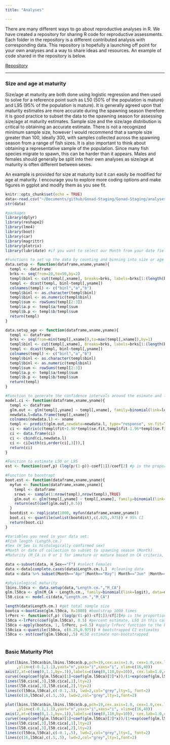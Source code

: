 ```yaml
---
title: "Analyses"

---
```


There are many different ways to go about reproductive analyses in R. We have created a repository for sharing R code for reproductive assessments. Each folder in the repository is a different contributed analysis with corresponding data. This repository is hopefully a launching off point for your own analyses and a way to share ideas and resources. An example of code shared in the repository is below. 

<div>
<div style="float: left">[Repository](https://github.com/evaschemmel-NOAA/Fish-Gonad-Staging/tree/main/analyses)</div> 


<p></p>
<br/>
<hr>




### Size and age at maturity 

Size/age at maturity are both done using logistic regression and then used to solve for a reference point such as L50 (50% of the population is mature) and L95 (95% of the population is mature). It is generally agreed upon that maturity estimates are more accurate during the spawning season therefore it is good practice to subset the data to the spawning season for assessing size/age at maturity estimates. Sample size and the size/age distribution is critical to obtaining an accurate estimate. There is not a recognized minimum sample size, however I would recommend that a sample size greater than 100, ideally 300, with samples collected across the spawning season from a range of fish sizes. It is also important to think about obtaining a representative sample of the population. Since many fish species migrate to spawn, this can be harder than it appears. Males and females should generally be split into their own analyses as size/age at maturity is often different between sexes.   

An example is provided for size at maturity but it can easily be modified for age at maturity. I encourage you to explore more coding options and make figures in ggplot and modify them as you see fit. 


```r
knitr::opts_chunk$set(echo = TRUE)
data<-read.csv("~/Documents/github/Gonad-Staging/Gonad-Staging/analyses/Size at Maturity/pzonatus_maturity.csv")
str(data)
```



```r
#packages
library(dplyr)
library(reshape2)
library(lme4)
library(boot)
library(car)
library(magrittr)
library(plotrix)
library(lubridate) #if you want to select our Month from your date field

#Functions to set up the data by counting and binning into size or age bins 
data.setup <- function(dataframe,xname,yname){
  templ <- dataframe
  brks <- seq(from=20,to=50,by=2)
  templ$binl <- cut(templ[,xname], breaks=brks, labels=brks[1:(length(brks)-1)],right=F)
  templ <- dcast(templ, binl~templ[,yname])
  colnames(templ) <- c("binl","a","b")
  templ$binl <- as.character(templ$binl)
  templ$binl <- as.numeric(templ$binl)
  templ$sum <- rowSums(templ[2:3])
  templ$a.p <- templ$a/templ$sum
  templ$b.p <- templ$b/templ$sum
  return(templ)
}

data.setup_age <- function(dataframe,xname,yname){
  templ <- dataframe
  brks <- seq(from=min(templ[,xname]),to=max(templ[,xname]),by=1)
  templ$binl <- cut(templ[,xname], breaks=brks, labels=brks[1:(length(brks)-1)],right=F)
  templ <- dcast(templ, binl~templ[,yname])
  colnames(templ) <- c("binl","a","b")
  templ$binl <- as.character(templ$binl)
  templ$binl <- as.numeric(templ$binl)
  templ$sum <- rowSums(templ[2:3])
  templ$a.p <- templ$a/templ$sum
  templ$b.p <- templ$b/templ$sum
  return(templ)
}

#Function to generate the confidence intervals around the esimate and logisitic function
model.ci <- function(dataframe,xname,yname){
  templ <- dataframe
  glm.out <- glm(templ[,yname] ~ templ[,xname], family=binomial(link=logit), data=templ)
  newdata.l=data.frame(templ[,xname])
  colnames(newdata.l) <- xname
  templ <- predict(glm.out,newdata=newdata.l, type="response", se.fit=T)
  ci <- matrix(c(templ$fit+1.96*templ$se.fit,templ$fit-1.96*templ$se.fit),ncol=2)
  ci <- data.frame(ci)
  ci <- cbind(ci,newdata.l)
  ci <- ci[with(ci,order(ci[,3])),]
  return(ci)
}

#Function to estimate L50 or L95
est <- function(coef,p) (log(p/(1-p))-coef[1])/coef[2] #p is the proportion i.e. L50 is 50 here

#Function to boostrapt 
boot.est <- function(dataframe,xname,yname){
  myfun <- function(dataframe,xname,yname){
    templ <- dataframe
    srows <- sample(1:nrow(templ),nrow(templ),TRUE)
    glm.out <- glm(templ[,yname] ~ templ[,xname], family=binomial(link=logit), data=templ[srows,])
    return(est(coef(glm.out),0.5))
  }
  bootdist <- replicate(1000, myfun(dataframe,xname,yname)) 
  boot.ci <- quantile(unlist(bootdist),c(.025,.975)) # 95% CI
  return(boot.ci)
}

#Variables you need in your data set: 
#Fish length (Length.cm.)
#Sex (H_Sex is histologically confirmed sex)
#Month or date of collection to subset to spawning season (Month)
#Maturity (M_CA is 0 or 1 for immature or mature based on CA criteria, can also use functional maturity M_VT where onset of vitellogenesis is criteria for maturity)

data <-subset(data, H_Sex=="F") #select Females
data <-data[complete.cases(data$Length.cm.),]  #cleaning data
data <-data %>% subset(Month=="Apr"|Month=="May"| Month=="Jun" |Month=="Jul" | Month=="Aug"|Month=="Sep") #subset data for spawning season

#physiological maturity
lbins.l50ca <- data.setup(data,"Length.cm.","M_CA") 
glm.l50ca <- glm(M_CA ~ Length.cm., family=binomial(link=logit), data=data)
l50.cica <- model.ci(data,"Length.cm.","M_CA")

length(data$Length.cm.) #get total sample size
bootca <-bootCase(glm.l50ca, R=1000) #bootstrap 1000 times
lrPerc <- function(cf,p) (log(p/(1-p))-cf[1])/cf[2]#p is the proportion
l50ca <-lrPerc(coef(glm.l50ca), 0.5) #percent estimate, L50 in this case
l50ca <-apply(bootca, 1, lrPerc, p=0.5) #apply lrPerc function to the booted regression
l50cica <-quantile(l50ca, c(0.25,0.975)) # bootstrapped CI estimates
l50ca <- est(coef(glm.l50ca),.5) #L50 estimate non-bootstrapped



```

### Basic Maturity Plot


```r
plot(lbins.l50ca$bin,lbins.l50ca$b.p,pch=19,cex.axis=1.0, cex=1.0,cex.lab=1.0, bty="l",xlab="Fork Length (cm)",ylab="Percent Mature"
     ,ylim=c(-0.1,1.1),yaxt="n",yaxs="i",xaxs="i", xlim=c(16,40))
axis(2,at=c(seq(0,1.1,by=.1)),labels=c(seq(0,110,by=10)), cex.lab=1.0,cex.axis=1.0, las=1)
curve((exp(coef(glm.l50ca)[1]+coef(glm.l50ca)[2]*x))/(1+exp(coef(glm.l50ca)[1]+coef(glm.l50ca)[2]*x)),add=T)
lines(l50.cica[,3],l50.cica[,1],lty=2)
lines(l50.cica[,3],l50.cica[,2],lty=2)
lines(c(l50ca,l50ca),c(-0.1,.5), lwd=2,col="grey",lty=1, font=2)
lines(c(16,l50ca),c(.5,.5), lwd=2,col="grey",lty=1,font=2)

```

```r
plot(lbins.l50ca$bin,lbins.l50ca$b.p,pch=19,cex.axis=1.0, cex=1.0,cex.lab=1.0, bty="l",xlab="Fork Length (cm)",ylab="Percent Mature"
     ,ylim=c(-0.1,1.1),yaxt="n",yaxs="i",xaxs="i", xlim=c(16,40))
axis(2,at=c(seq(0,1.1,by=.1)),labels=c(seq(0,110,by=10)), cex.lab=1.0,cex.axis=1.0, las=1)
curve((exp(coef(glm.l50ca)[1]+coef(glm.l50ca)[2]*x))/(1+exp(coef(glm.l50ca)[1]+coef(glm.l50ca)[2]*x)),add=T)
lines(l50.cica[,3],l50.cica[,1],lty=2)
lines(l50.cica[,3],l50.cica[,2],lty=2)
lines(c(l50ca,l50ca),c(-0.1,.5), lwd=2,col="grey",lty=1, font=2)
lines(c(16,l50ca),c(.5,.5), lwd=2,col="grey",lty=1,font=2)

```
